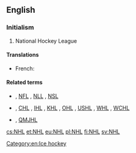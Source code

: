 ==English==
{{wikipedia|National Hockey League|NHL}}

===Initialism===
{{rfc-header|Initialism}}
{{en-initialism}}

# {{lb|en|sports}} National Hockey League

====Translations====
{{trans-top|National Hockey League}}
* French: {{t|fr|LNH|f}}
{{trans-mid}}
{{trans-bottom}}

====Related terms====
* {{l|en|NBL}} , [[NFL]] , [[NLL]] , [[NSL]]
* {{l|en|AHL}} , [[CHL]] , [[IHL]] , [[KHL]] , [[OHL]] , [[USHL]] , [[WHL]] , [[WCHL]]
* {{l|en|CJAHL}} , [[QMJHL]]

[[Category:en:Ice hockey]]

[[cs:NHL]]
[[et:NHL]]
[[eu:NHL]]
[[pl:NHL]]
[[fi:NHL]]
[[sv:NHL]]